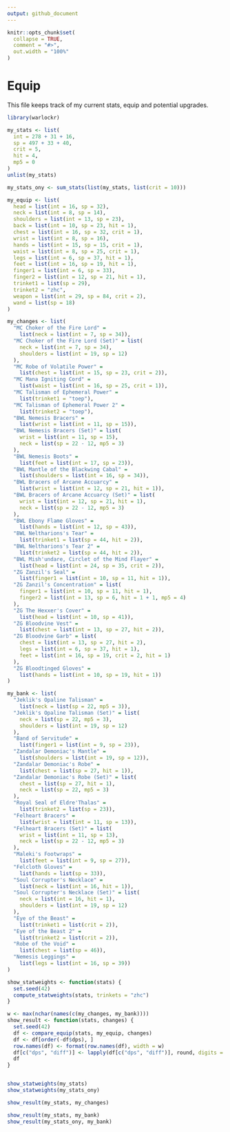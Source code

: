 ```yaml
---
output: github_document
---
```


```r
knitr::opts_chunk$set(
  collapse = TRUE,
  comment = "#>",
  out.width = "100%"
)
```

# Equip

This file keeps track of my current stats, equip and potential upgrades.

```r
library(warlockr)

my_stats <- list(
  int = 278 + 31 + 16,
  sp = 497 + 33 + 40,
  crit = 5,
  hit = 4,
  mp5 = 0
)
unlist(my_stats)

my_stats_ony <- sum_stats(list(my_stats, list(crit = 10)))

my_equip <- list(
  head = list(int = 16, sp = 32),
  neck = list(int = 8, sp = 14),
  shoulders = list(int = 13, sp = 23),
  back = list(int = 10, sp = 23, hit = 1),
  chest = list(int = 16, sp = 32, crit = 1),
  wrist = list(int = 8, sp = 16),
  hands = list(int = 15, sp = 15, crit = 1),
  waist = list(int = 8, sp = 25, crit = 1),
  legs = list(int = 6, sp = 37, hit = 1),
  feet = list(int = 16, sp = 19, hit = 1),
  finger1 = list(int = 6, sp = 33),
  finger2 = list(int = 12, sp = 21, hit = 1),
  trinket1 = list(sp = 29),
  trinket2 = "zhc",
  weapon = list(int = 29, sp = 84, crit = 2),
  wand = list(sp = 18)
)

my_changes <- list(
  "MC Choker of the Fire Lord" =
    list(neck = list(int = 7, sp = 34)),
  "MC Choker of the Fire Lord (Set)" = list(
    neck = list(int = 7, sp = 34),
    shoulders = list(int = 19, sp = 12)
  ),
  "MC Robe of Volatile Power" =
    list(chest = list(int = 15, sp = 23, crit = 2)),
  "MC Mana Igniting Cord" =
    list(waist = list(int = 16, sp = 25, crit = 1)),
  "MC Talisman of Ephemeral Power" =
    list(trinket1 = "toep"),
  "MC Talisman of Ephemeral Power 2" =
    list(trinket2 = "toep"),
  "BWL Nemesis Bracers" =
    list(wrist = list(int = 11, sp = 15)),
  "BWL Nemesis Bracers (Set)" = list(
    wrist = list(int = 11, sp = 15),
    neck = list(sp = 22 - 12, mp5 = 3)
  ),
  "BWL Nemesis Boots" =
    list(feet = list(int = 17, sp = 23)),
  "BWL Mantle of the Blackwing Cabal" =
    list(shoulders = list(int = 16, sp = 34)),
  "BWL Bracers of Arcane Accuarcy" =
    list(wrist = list(int = 12, sp = 21, hit = 1)),
  "BWL Bracers of Arcane Accuarcy (Set)" = list(
    wrist = list(int = 12, sp = 21, hit = 1),
    neck = list(sp = 22 - 12, mp5 = 3)
  ),
  "BWL Ebony Flame Gloves" =
    list(hands = list(int = 12, sp = 43)),
  "BWL Neltharions's Tear" =
    list(trinket1 = list(sp = 44, hit = 2)),
  "BWL Neltharions's Tear 2" =
    list(trinket2 = list(sp = 44, hit = 2)),
  "BWL Mish'undare, Circlet of the Mind Flayer" =
    list(head = list(int = 24, sp = 35, crit = 2)),
  "ZG Zanzil's Seal" =
    list(finger1 = list(int = 10, sp = 11, hit = 1)),
  "ZG Zanzil's Concentration" = list(
    finger1 = list(int = 10, sp = 11, hit = 1),
    finger2 = list(int = 13, sp = 6, hit = 1 + 1, mp5 = 4)
  ),
  "ZG The Hexxer's Cover" =
    list(head = list(int = 10, sp = 41)),
  "ZG Bloodvine Vest" =
    list(chest = list(int = 13, sp = 27, hit = 2)),
  "ZG Bloodvine Garb" = list(
    chest = list(int = 13, sp = 27, hit = 2),
    legs = list(int = 6, sp = 37, hit = 1),
    feet = list(int = 16, sp = 19, crit = 2, hit = 1)
  ),
  "ZG Bloodtinged Gloves" =
    list(hands = list(int = 10, sp = 19, hit = 1))
)

my_bank <- list(
  "Jeklik's Opaline Talisman" =
    list(neck = list(sp = 22, mp5 = 3)),
  "Jeklik's Opaline Talisman (Set)" = list(
    neck = list(sp = 22, mp5 = 3),
    shoulders = list(int = 19, sp = 12)
  ),
  "Band of Servitude" =
    list(finger1 = list(int = 9, sp = 23)),
  "Zandalar Demoniac's Mantle" =
    list(shoulders = list(int = 19, sp = 12)),
  "Zandalar Demoniac's Robe" =
    list(chest = list(sp = 27, hit = 1)),
  "Zandalar Demoniac's Robe (Set)" = list(
    chest = list(sp = 27, hit = 1),
    neck = list(sp = 22, mp5 = 3)
  ),
  "Royal Seal of Eldre'Thalas" =
    list(trinket2 = list(sp = 23)),
  "Felheart Bracers" =
    list(wrist = list(int = 11, sp = 13)),
  "Felheart Bracers (Set)" = list(
    wrist = list(int = 11, sp = 13),
    neck = list(sp = 22 - 12, mp5 = 3)
  ),
  "Maleki's Footwraps" =
    list(feet = list(int = 9, sp = 27)),
  "Felcloth Gloves" =
    list(hands = list(sp = 33)),
  "Soul Corrupter's Necklace" =
    list(neck = list(int = 16, hit = 1)),
  "Soul Corrupter's Necklace (Set)" = list(
    neck = list(int = 16, hit = 1),
    shoulders = list(int = 19, sp = 12)
  ),
  "Eye of the Beast" =
    list(trinket1 = list(crit = 2)),
  "Eye of the Beast 2" =
    list(trinket2 = list(crit = 2)),
  "Robe of the Void" =
    list(chest = list(sp = 46)),
  "Nemesis Leggings" =
    list(legs = list(int = 16, sp = 39))
)

show_statweights <- function(stats) {
  set.seed(42)
  compute_statweights(stats, trinkets = "zhc")
}

w <- max(nchar(names(c(my_changes, my_bank))))
show_result <- function(stats, changes) {
  set.seed(42)
  df <- compare_equip(stats, my_equip, changes)
  df <- df[order(-df$dps), ]
  row.names(df) <- format(row.names(df), width = w)
  df[c("dps", "diff")] <- lapply(df[c("dps", "diff")], round, digits = 2)
  df
}


show_statweights(my_stats)
show_statweights(my_stats_ony)

show_result(my_stats, my_changes)

show_result(my_stats, my_bank)
show_result(my_stats_ony, my_bank)
```
